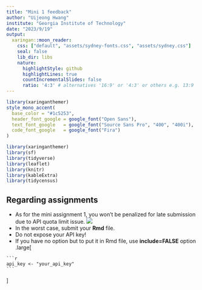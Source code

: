 ```yaml
---
title: "Mini 1 feedback"
author: "Uijeong Hwang"
institute: "Georgia Institute of Technology"
date: "2023/9/19"
output:
  xaringan::moon_reader:
    css: ["default", "assets/sydney-fonts.css", "assets/sydney.css"]
    seal: false
    lib_dir: libs
    nature:
      highlightStyle: github
      highlightLines: true
      countIncrementalSlides: false
      ratio: '4:3' # alternatives '16:9' or '4:3' or others e.g. 13:9
---
```

```r
library(xaringanthemer)
style_mono_accent(
  base_color = "#1c5253",
  header_font_google = google_font("Open Sans"),
  text_font_google   = google_font("Source Sans Pro", "400", "400i"),
  code_font_google   = google_font("Fira")
)
```

```r
library(xaringanthemer)
library(sf)
library(tidyverse)
library(leaflet)
library(knitr)
library(kableExtra)
library(tidycensus)
```

## Regarding assignments
* As for the mini assignment 1, you won't be penalized for late submission due to API quota limit issue.
![](yelp_api_limit.PNG)
* In the worst case, submit your **Rmd** file.
* Do not expose your API key!
* If you have no option but to put it in Rmd file, use **include=FALSE** option
.large[
````verbatim
```r
api_key <- "your_api_key"
```
````
]

